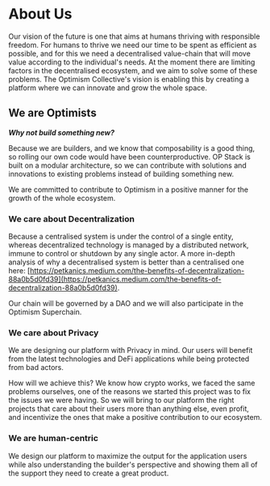 # About Us

Our vision of the future is one that aims at humans thriving with responsible freedom. 
For humans to thrive we need our time to be spent as efficient as possible, and for this we need a decentralised value-chain that will move value according to the individual's needs.
At the moment there are limiting factors in the decentralised ecosystem, and we aim to solve some of these problems. 
The Optimism Collective's vision is enabling this by creating a platform where we can innovate and grow the whole space.

## We are Optimists

***Why not build something new?***

Because we are builders, and we know that composability is a good thing, so rolling our own code would have been counterproductive.
OP Stack is built on a modular architecture, so we can contribute with solutions and innovations to existing problems instead of building something new.

We are committed to contribute to Optimism in a positive manner for the growth of the whole ecosystem.

### We care about Decentralization

Because a centralised system is under the control of a single entity, whereas decentralized technology is managed by a distributed network, immune to control or shutdown by any single actor. A more in-depth analysis of why a decentralised system is better than a centralised one here: [https://petkanics.medium.com/the-benefits-of-decentralization-88a0b5d0fd39](https://petkanics.medium.com/the-benefits-of-decentralization-88a0b5d0fd39).

Our chain will be governed by a DAO and we will also participate in the Optimism Superchain.

### We care about Privacy

We are designing our platform with Privacy in mind. Our users will benefit from the latest technologies and DeFi applications while being protected from bad actors.

How will we achieve this? We know how crypto works, we faced the same problems ourselves, one of the reasons we started this project was to fix the issues we were having. So we will bring to our platform the right projects that care about their users more than anything else, even profit, and incentivize the ones that make a positive contribution to our ecosystem.

### We are human-centric

We design our platform to maximize the output for the application users while also understanding the builder's perspective and showing them all of the support they need to create a great product.